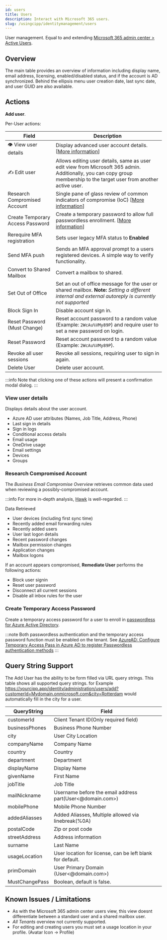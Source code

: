 ```yaml
---
id: users
title: Users
description: Interact with Microsoft 365 users.
slug: /usingcipp/identitymanagement/users
---
```


User management. Equal to and extending [Microsoft 365 admin center > Active Users](https://admin.microsoft.com/Adminportal/Home#/users).

## Overview

The main table provides an overview of information including display name, email address, licensing, enabled/disabled status, and if the account is AD synchronized. Behind the ellipsis menu user creation date, last sync date, and user GUID are also available.

## Actions

**Add user**.

Per-User actions:

|               Field               | Description                                                                                                                                                               |
| --------------------------------- | ------------------------------------------------------------------------------------------------------------------------------------------------------------------------- |
| 👁 View user details              | Display advanced user account details. [[More information](#view-user-details)]                                                                                           | 
| ✍️ Edit user                       | Allows editing user details, same as user edit view from Microsoft 365 admin. Additionally, you can copy group membership to the target user from another active user.    |
| Research Compromised Account      | Single pane of glass review of common indicators of compromise (IoC) [[More information](#research-compromised-account)]                                                  |
| Create Temporary Access Password  | Create a temporary password to allow full passwordless enrollment. [[More information](#create-temporary-access-password)]                                                |
| Rerequire MFA registration        | Sets user legacy MFA status to **Enabled**                                                                                                                                |
| Send MFA push                     | Sends an MFA approval prompt to a users registered devices. A simple way to verify functionality.                                                                         |
| Convert to Shared Mailbox         | Convert a mailbox to shared.                                                                                                                                              |
| Set Out of Office                 | Set an out of office message for the user or shared mailbox. **Note:** *Setting a different internal and external autoreply is currently not supported*                   |
| Block Sign In                     | Disable account sign in.                                                                                                                                                  |
| Reset Password (Must Change)      | Reset account password to a random value (Example: `2WcAu%VMy89P`) and require user to set a new password on login.                                                       |
| Reset Password                    | Reset account password to a random value (Example: `2WcAu%VMy89P`).                                                                                                       |
| Revoke all user sessions          | Revoke all sessions, requiring user to sign in again.                                                                                                                     |
| Delete User                       | Delete user account.                                                                                                                                                      |

:::info
Note that clicking one of these actions will present a confirmation modal dialog.
:::


### View user details

Displays details about the user account.

- Azure AD user attributes (Names, Job Title, Address, Phone)
- Last sign in details
- Sign in logs
- Conditional access details
- Email usage
- OneDrive usage
- Email settings
- Devices
- Groups

### Research Compromised Account

The *Business Email Compromise Overview* retrieves common data used when reviewing a possibly-compromised account.

:::info
For more in-depth analysis, [Hawk](https://cloudforensicator.com/) is well-regarded.
:::

Data Retrieved

- User devices (including first sync time)
- Recently added email forwarding rules
- Recently added users
- User last logon details
- Recent password changes
- Mailbox permission changes
- Application changes
- Mailbox logons

If an account appears compromised, **Remediate User** performs the following actions:

- Block user signin
- Reset user password
- Disconnect all current sessions
- Disable all inbox rules for the user

### Create Temporary Access Password

Create a temporary access password for a user to enroll in [passwordless for Azure Active Directory](https://docs.microsoft.com/en-us/azure/active-directory/authentication/concept-authentication-passwordless).

:::note
Both passwordless authentication and the temporary access password function must be enabled on the tenant. See [AzureAD: Configure Temporary Access Pass in Azure AD to register Passwordless authentication methods](https://docs.microsoft.com/en-us/azure/active-directory/authentication/howto-authentication-temporary-access-pass)
:::

## Query String Support

The Add User has the ability to be form filled via URL query strings. This table shows all supported query strings.  for Example https://yourcipp.app/identity/administration/users/add?customerId=Mydomain.onmicrosoft.com&city=Rotterdam would automatically fill in the city for a user.

| QueryString       | Field                                                     |
|-------------------|-----------------------------------------------------------|
| customerId     | Client Tenant ID(Only required field)                     |
| businessPhones | Business Phone Number                                     |
| city           | User City Location                                        |
| companyName    | Company Name                                              |
| country        | Country                                                   |
| department     | Department                                                |
| displayName    | Display Name                                              |
| givenName      | First Name                                                |
| jobTitle       | Job Title                                                 |
| mailNickname   | Username before the email address part(User<@domain.com>) |
| mobilePhone    | Mobile Phone Number                                       |
| addedAliasses   | Added Aliasses, Multiple allowed via linebreak(%0A)       |
| postalCode     | Zip or post code                                          |
| streetAddress  | Address information                                       |
| surname        | Last Name                                                 |
| usageLocation  | User location for license, can be left blank for default. |
| primDomain     | User Primary Domain (User<@domain.com>)                   |
| MustChangePass    | Boolean, default is false.                                |

## Known Issues / Limitations

* As with the Microsoft 365 admin center users view, this view doesnt differentiate between a standard user and a shared mailbox user.
* *All Tenants* overview not currently supported.
* For editing and creating users you must set a usage location in your profile. (Avatar Icon -> Profile)

<OtherIssues />
